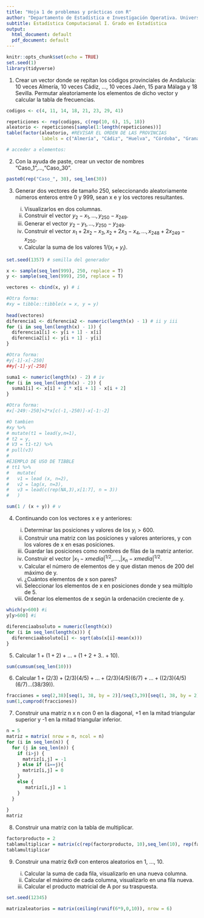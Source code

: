 ```yaml
---
title: "Hoja 1 de problemas y prácticas con R"
author: "Departamento de Estadística e Investigación Operativa. Universidad de Sevilla"
subtitle: Estadística Computacional I. Grado en Estadística
output:
  html_document: default
  pdf_document: default
---
```


```r
knitr::opts_chunk$set(echo = TRUE)
set.seed(1)
library(tidyverse)
```

1.  Crear un vector donde se repitan los códigos provinciales de Andalucía: 10 veces Almería, 10 veces Cádiz, ..., 10 veces Jaén, 15 para Málaga y 18 Sevilla. Permutar aleatoriamente los elementos de dicho vector y calcular la tabla de frecuencias.

```r
codigos <- c(4, 11, 14, 18, 21, 23, 29, 41)

repeticiones <- rep(codigos, c(rep(10, 6), 15, 18))
aleatorio <- repeticiones[sample(1:length(repeticiones))]
table(factor(aleatorio, #REVISAR EL ORDEN DE LAS PROVINCIAS
             labels = c("Almería", "Cádiz", "Huelva", "Córdoba", "Granada", "Jaen", "Málaga", "Sevilla")))

# acceder a elementos:
```

2.  Con la ayuda de paste, crear un vector de nombres "Caso_1",...,"Caso_30".

```r
paste0(rep("Caso_", 30), seq_len(30))
```

3.  Generar dos vectores de tamaño 250, seleccionando aleatoriamente números enteros entre 0 y 999, sean x e y los vectores resultantes.

    i)  Visualizarlos en dos columnas.
    ii) Construir el vector $y_2-x_1,\ldots,y_{250}-x_{249}$.
    iii) Generar el vector $y_2-y_1,\ldots,y_{250}-y_{249}$.
    iv) Construir el vector $x_1+2x_2-x_3,x_2+2x_3-x_4,...,x_{248}+2x_{249}-x_{250}$.
    v)  Calcular la suma de los valores 1/($x_i+y_i$).

```r
set.seed(1357) # semilla del generador

x <- sample(seq_len(999), 250, replace = T)
y <- sample(seq_len(999), 250, replace = T)

vectores <- cbind(x, y) # i

#Otra forma:
#xy = tibble::tibble(x = x, y = y)
  
head(vectores)
diferencia1 <- diferencia2 <- numeric(length(x) - 1) # ii y iii
for (i in seq_len(length(x) - 1)) {
  diferencia1[i] <- y[i + 1] - x[i]
  diferencia2[i] <- y[i + 1] - y[i]
}

#Otra forma:
#y[-1]-x[-250]
##y[-1]-y[-250]

suma1 <- numeric(length(x) - 2) # iv
for (i in seq_len(length(x) - 2)) {
  suma1[i] <- x[i] + 2 * x[i + 1] - x[i + 2]
}

#Otra forma:
#x[-249:-250]+2*x[c(-1,-250)]-x[-1:-2]

#O tambien
#xy %>% 
# mutate(t1 = lead(y,n=1),
# t2 = y,
# V3 = t1-t2) %>% 
# pull(v3)
# 
#EJEMPLO DE USO DE TIBBLE
# tt1 %>%
#   mutate(
#   v1 = lead (x, n=2),
#   v2 = lag(x, n=3),
#   v3 = lead(c(rep(NA,3),x[1:7], n = 3))
#   )

sum(1 / (x + y)) # v
```

4.  Continuando con los vectores x e y anteriores:

    i)  Determinar las posiciones y valores de los $y_i>600$.
    ii) Construir una matriz con las posiciones y valores anteriores, y con los valores de x en esas posiciones.
    iii) Guardar las posiciones como nombres de filas de la matriz anterior.
    iv) Construir el vector $|x_1-xmedia|^{1/2}$,....,$|x_n-xmedia|^{1/2}$.
    v)  Calcular el número de elementos de y que distan menos de 200 del máximo de y.
    vi) ¿Cuántos elementos de x son pares?
    vii) Seleccionar los elementos de x en posiciones donde y sea múltiplo de 5.
    viii) Ordenar los elementos de x según la ordenación creciente de y.

```r
which(y>600) #i
y[y>600] #i

diferenciaabsoluto = numeric(length(x))
for (i in seq_len(length(x))) {
  diferenciaabsoluto[i] <- sqrt(abs(x[i]-mean(x)))
}

```

5.  Calcular $1+ (1+2) + ...+ (1+2+3..+10)$.

```r
sum(cumsum(seq_len(10)))
```

6.  Calcular $1+ (2/3) + (2/3)(4/5)+...+(2/3)(4/5)(6/7)+...+ ( (2/3)(4/5)(6/7)...(38/39) )$.

```r
fracciones = seq(2,38)[seq(1, 38, by = 2)]/seq(3,39)[seq(1, 38, by = 2)]
sum(1,cumprod(fracciones))
```

7.  Construir una matriz n x n con 0 en la diagonal, +1 en la mitad triangular superior y -1 en la mitad triangular inferior.

```r
n = 5
matriz = matrix( nrow = n, ncol = n)
for (i in seq_len(n)) {
  for (j in seq_len(n)) {
    if (i>j) {
      matriz[i,j] = -1
    } else if (i==j){
      matriz[i,j] = 0
    }
    else {
       matriz[i,j] = 1
    }
  }
  
}
matriz
```

8.  Construir una matriz con la tabla de multiplicar.

```r
factorproducto = 2
tablamultiplicar = matrix(c(rep(factorproducto, 10),seq_len(10), rep(factorproducto, 10)*seq_len(10)), ncol = 3, byrow = F)
tablamultiplicar
```

9.  Construir una matriz 6x9 con enteros aleatorios en 1, ..., 10.

    i)  Calcular la suma de cada fila, visualizarlo en una nueva columna.
    ii) Calcular el máximo de cada columna, visualizarlo en una fila nueva.
    iii) Calcular el producto matricial de A por su traspuesta.

```r
set.seed(12345)

matrizaleatorios = matrix(ceiling(runif(6*9,0,10)), nrow = 6)


```
